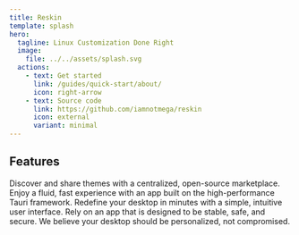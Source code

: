 ```yaml
---
title: Reskin
template: splash
hero:
  tagline: Linux Customization Done Right
  image:
    file: ../../assets/splash.svg
  actions:
    - text: Get started
      link: /guides/quick-start/about/
      icon: right-arrow
    - text: Source code
      link: https://github.com/iamnotmega/reskin
      icon: external
      variant: minimal
---
```



## Features

<CardGrid stagger>
    <Card title="Open Marketplace" icon="add-document">
        Discover and share themes with a centralized, open-source marketplace.
    </Card>
    <Card title="Blazing Fast" icon="rocket">
        Enjoy a fluid, fast experience with an app built on the high-performance Tauri framework.
    </Card>
    <Card title="Easy to Use" icon="pencil">
        Redefine your desktop in minutes with a simple, intuitive user interface.
    </Card>
    <Card title="Secure by Design" icon="seti:lock">
        Rely on an app that is designed to be stable, safe, and secure. We believe your desktop should be personalized, not compromised.
    </Card>
</CardGrid>
